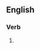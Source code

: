 ==English==

===Verb===
{{head|en|verb form}}

# {{present participle of|argy-bargy|lang=en|nocat=1}}